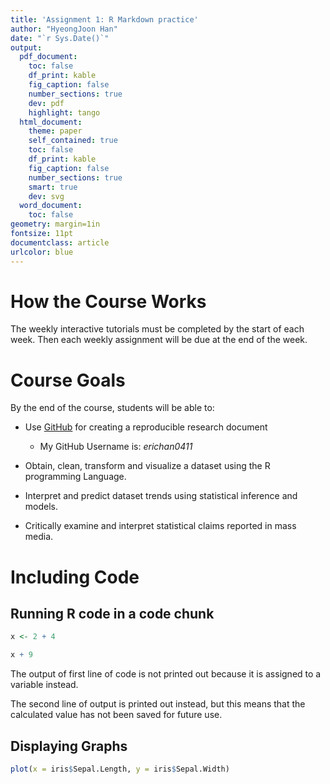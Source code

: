 ```yaml
---
title: 'Assignment 1: R Markdown practice'
author: "HyeongJoon Han"
date: "`r Sys.Date()`"
output:
  pdf_document:
    toc: false
    df_print: kable
    fig_caption: false
    number_sections: true
    dev: pdf
    highlight: tango
  html_document:
    theme: paper
    self_contained: true
    toc: false
    df_print: kable
    fig_caption: false
    number_sections: true
    smart: true
    dev: svg
  word_document:
    toc: false
geometry: margin=1in
fontsize: 11pt
documentclass: article
urlcolor: blue
---
```


<!-- Write your Markdown below this line -->

# How the Course Works

The weekly interactive tutorials must be completed by the start of each week. Then each weekly assignment will be due at the end of the week.

# Course Goals

By the end of the course, students will be able to:

-   Use [GitHub](https://github.com/) for creating a reproducible research document

    -   My GitHub Username is: *erichan0411*

-   Obtain, clean, transform and visualize a dataset using the R programming Language.

-   Interpret and predict dataset trends using statistical inference and models.

-   Critically examine and interpret statistical claims reported in mass media.

# Including Code

## Running R code in a code chunk

```r
x <- 2 + 4

x + 9
```

The output of first line of code is not printed out because it is assigned to a variable instead.

The second line of output is printed out instead, but this means that the calculated value has not been saved for future use.

## Displaying Graphs

```r
plot(x = iris$Sepal.Length, y = iris$Sepal.Width)
```